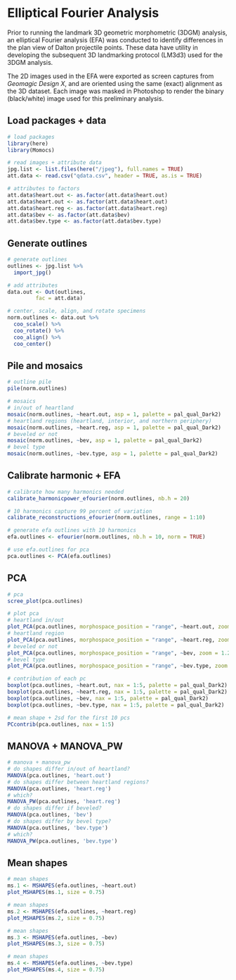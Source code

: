 # Elliptical Fourier Analysis

Prior to running the landmark 3D geometric morphometric (3DGM) analysis, an elliptical Fourier analysis (EFA) was conducted to identify differences in the plan view of Dalton projectile points. These data have utility in developing the subsequent 3D landmarking protocol (LM3d3) used for the 3DGM analysis.

The 2D images used in the EFA were exported as screen captures from _Geomagic Design X_, and are oriented using the same (exact) alignment as the 3D dataset. Each image was masked in Photoshop to render the binary (black/white) image used for this preliminary analysis.

## Load packages + data

```r
# load packages
library(here)
library(Momocs)

# read images + attribute data
jpg.list <- list.files(here("/jpeg"), full.names = TRUE)
att.data <- read.csv("qdata.csv", header = TRUE, as.is = TRUE)

# attributes to factors
att.data$heart.out <- as.factor(att.data$heart.out)
att.data$heart.out <- as.factor(att.data$heart.out)
att.data$heart.reg <- as.factor(att.data$heart.reg)
att.data$bev <- as.factor(att.data$bev)
att.data$bev.type <- as.factor(att.data$bev.type)
```

## Generate outlines

```r
# generate outlines
outlines <- jpg.list %>%
  import_jpg()

# add attributes
data.out <- Out(outlines, 
         fac = att.data)

# center, scale, align, and rotate specimens
norm.outlines <- data.out %>% 
  coo_scale() %>%
  coo_rotate() %>% 
  coo_align() %>%
  coo_center()
```

## Pile and mosaics

```r
# outline pile
pile(norm.outlines)

# mosaics
# in/out of heartland
mosaic(norm.outlines, ~heart.out, asp = 1, palette = pal_qual_Dark2)
# heartland regions (heartland, interior, and northern periphery)
mosaic(norm.outlines, ~heart.reg, asp = 1, palette = pal_qual_Dark2)
# beveled or not
mosaic(norm.outlines, ~bev, asp = 1, palette = pal_qual_Dark2)
# bevel type
mosaic(norm.outlines, ~bev.type, asp = 1, palette = pal_qual_Dark2)
```

## Calibrate harmonic + EFA

```r
# calibrate how many harmonics needed
calibrate_harmonicpower_efourier(norm.outlines, nb.h = 20)

# 10 harmonics capture 99 percent of variation
calibrate_reconstructions_efourier(norm.outlines, range = 1:10)

# generate efa outlines with 10 harmonics
efa.outlines <- efourier(norm.outlines, nb.h = 10, norm = TRUE)

# use efa.outlines for pca
pca.outlines <- PCA(efa.outlines)
```

## PCA

```r
# pca 
scree_plot(pca.outlines)

# plot pca
# heartland in/out
plot_PCA(pca.outlines, morphospace_position = "range", ~heart.out, zoom = 1.25, palette = pal_qual_Dark2)
# heartland region
plot_PCA(pca.outlines, morphospace_position = "range", ~heart.reg, zoom = 1.25, palette = pal_qual_Dark2)
# beveled or not
plot_PCA(pca.outlines, morphospace_position = "range", ~bev, zoom = 1.25, palette = pal_qual_Dark2)
# bevel type
plot_PCA(pca.outlines, morphospace_position = "range", ~bev.type, zoom = 1.25, palette = pal_qual_Dark2)

# contribution of each pc
boxplot(pca.outlines, ~heart.out, nax = 1:5, palette = pal_qual_Dark2)
boxplot(pca.outlines, ~heart.reg, nax = 1:5, palette = pal_qual_Dark2)
boxplot(pca.outlines, ~bev, nax = 1:5, palette = pal_qual_Dark2)
boxplot(pca.outlines, ~bev.type, nax = 1:5, palette = pal_qual_Dark2)

# mean shape + 2sd for the first 10 pcs
PCcontrib(pca.outlines, nax = 1:5)
```

## MANOVA + MANOVA_PW

```r
# manova + manova_pw
# do shapes differ in/out of heartland?
MANOVA(pca.outlines, 'heart.out')
# do shapes differ between heartland regions?
MANOVA(pca.outlines, 'heart.reg')
# which?
MANOVA_PW(pca.outlines, 'heart.reg')
# do shapes differ if beveled?
MANOVA(pca.outlines, 'bev')
# do shapes differ by bevel type?
MANOVA(pca.outlines, 'bev.type')
# which?
MANOVA_PW(pca.outlines, 'bev.type')
```

## Mean shapes

```r
# mean shapes
ms.1 <- MSHAPES(efa.outlines, ~heart.out)
plot_MSHAPES(ms.1, size = 0.75)
```

```r
# mean shapes
ms.2 <- MSHAPES(efa.outlines, ~heart.reg)
plot_MSHAPES(ms.2, size = 0.75)
```

```r
# mean shapes
ms.3 <- MSHAPES(efa.outlines, ~bev)
plot_MSHAPES(ms.3, size = 0.75)
```

```r
# mean shapes
ms.4 <- MSHAPES(efa.outlines, ~bev.type)
plot_MSHAPES(ms.4, size = 0.75)
```
